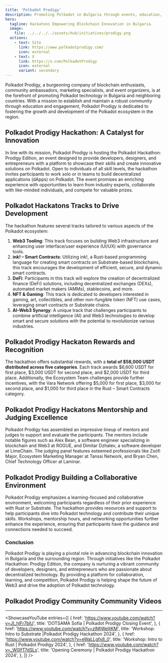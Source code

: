```yaml
---
title: 'Polkadot Prodigy'
description: Promoting Polkadot in Bulgaria through events, education, and community-building with a focus on blockchain innovation and collaboration.
hero:
  tagline: Hackatons Empowering Blockchain Innovation in Bulgaria.
  image: 
    file: ../../../../assets/hub/initiatives/prodigy.png
  actions:
    - text: Site
      link: https://www.polkadotprodigy.com/
      icon: external
    - text: X
      link: https://x.com/PolkadotProdigy
      icon: external
      variant: secondary
---
```



Polkadot Prodigy, a burgeoning company of blockchain enthusiasts, community ambassadors, marketing specialists, and event organizers, is at the forefront of promoting Polkadot technology in Bulgaria and neighboring countries. With a mission to establish and maintain a robust community through education and engagement, Polkadot Prodigy is dedicated to fostering the growth and development of the Polkadot ecosystem in the region.

## Polkadot Prodigy Hackathon: A Catalyst for Innovation
In line with its mission, Polkadot Prodigy is hosting the Polkadot Hackathon: Prodigy Edition, an event designed to provide developers, designers, and entrepreneurs with a platform to showcase their skills and create innovative solutions on Polkadot. Open to individuals of all skill levels, the hackathon invites participants to work solo or in teams to build decentralized applications (dApps) on Polkadot. The event promises an enriching experience with opportunities to learn from industry experts, collaborate with like-minded individuals, and compete for valuable prizes.

## Polkadot Hackatons Tracks to Drive Development
The hackathon features several tracks tailored to various aspects of the Polkadot ecosystem:

1. **Web3 Tooling**: This track focuses on building Web3 infrastructure and enhancing user interface/user experience (UI/UX) with governance tools.
2. **ink! – Smart Contracts**: Utilizing ink!, a Rust-based programming language for creating smart contracts on Substrate-based blockchains, this track encourages the development of efficient, secure, and dynamic smart contracts.
3. **DeFi**: Participants in this track will explore the creation of decentralized finance (DeFi) solutions, including decentralized exchanges (DEXs), automated market makers (AMMs), stablecoins, and more.
4. **NFT &amp; Gaming**: This track is dedicated to developers interested in gaming, art, collectibles, and other non-fungible token (NFT) use cases, leveraging smart contracts or Substrate chains.
5. **AI-Web3 Synergy**: A unique track that challenges participants to combine artificial intelligence (AI) and Web3 technologies to develop smart and secure solutions with the potential to revolutionize various industries.

## Polkadot Prodigy Hackaton Rewards and Recognition
The hackathon offers substantial rewards, with a **total of $58,000 USDT distributed across five categories**. Each track awards $6,600 USDT for first place, $3,000 USDT for second place, and $2,000 USDT for third place. Additionally, the Ecosystem Team challenges provide further incentives, with the Vara Network offering $5,000 for first place, $3,000 for second place, and $1,000 for third place in the Rust – Smart Contracts category.

## Polkadot Prodigy Hackatons Mentorship and Judging Excellence
Polkadot Prodigy has assembled an impressive lineup of mentors and judges to support and evaluate the participants. The mentors include notable figures such as Alex Bean, a software engineer specializing in blockchain and Web3 at ROGUE, and Dimitar Dzhalev, a software developer at LimeChain. The judging panel features esteemed professionals like Zsófi Major, Ecosystem Marketing Manager at Tanssi Network, and Bryan Chen, Chief Technology Officer at Laminar.

## Polkadot Prodigy Building a Collaborative Environment
Polkadot Prodigy emphasizes a learning-focused and collaborative environment, welcoming participants regardless of their prior experience with Rust or Substrate. The hackathon provides resources and support to help participants dive into Polkadot technology and contribute their unique skills. Workshops, mentorship hours, and networking opportunities further enhance the experience, ensuring that participants have the guidance and connections needed to succeed.

### Conclusion
Polkadot Prodigy is playing a pivotal role in advancing blockchain innovation in Bulgaria and the surrounding region. Through initiatives like the Polkadot Hackathon: Prodigy Edition, the company is nurturing a vibrant community of developers, designers, and entrepreneurs who are passionate about decentralized technology. By providing a platform for collaboration, learning, and competition, Polkadot Prodigy is helping shape the future of Web3 and drive the adoption of Polkadot technology.

## Polkadot Prodigy Community Community Videos
----------------
<ShowcaseYouTube
  entries={[
          {
      href: 'https://www.youtube.com/watch?v=JI_hlFr7blU',
      title: 'DOTSAMA Sofia | Polkadot Prodigy Closing Event',
    },
          {
      href: 'https://www.youtube.com/watch?v=zlMjWelljKM',
      title: 'Workshop: Intro to Substrate |Polkadot Prodigy Hackathon 2024',
    },
    {
      href: 'https://www.youtube.com/watch?v=eWaLLgfx8_0',
      title: 'Workshop: Intro to Rust | Polkadot Prodigy 2024',
    },
        {
      href: 'https://www.youtube.com/watch?v=_W0lfT7dSLs',
      title: 'Opening Ceremony | Polkadot Prodigy Hackathon 2024',
    },
  ]}
/>